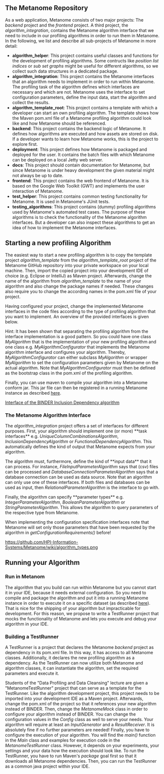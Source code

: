 == The Metanome Repository ==
As a web application, Metanome consists of two major projects: The ''backend'' project and the ''frontend'' project. A third project, the ''algorithm_integration'', contains the Metanome algorithm interface that we need to include in our profiling algorithms in order to run them in Metanome. In the following, we list and describe all sub-projects of Metanome in more detail:

* '''algorithm_helper''': This project contains useful classes and functions for the development of profiling algorithms. Some contructs like ''position list indices'' or ''sub set graphs'' might be useful for different algorithms, so we collect such data structures in a dedicated package.
* '''algorithm_integration''': This project contains the Metanome interfaces that an algorithm needs to implement in order to run within Metanome. The profiling task of the algorithm defines which interfaces are necessary and which are not. Metanome uses the interface to set configuration parameters, define the input data, start the algorithm and collect the results.
* '''algorithm_template_root''': This project contains a template with which a developer can start an own profiling algorithm. The template shows how the Maven pom.xml file of a Metanome profiling algorithm could look like and how Metanome should be referenced. 
* '''backend''': This project contains the backend logic of Metanome. It defines how algorithms are executed and how assets are stored on disk. If a developer wants to learn how Metanome works, this is the project to explore first.
* '''deployment''': This project defines how Metanome is packaged and deployed for the user. It contains the batch files with which Metanome can be deployed on a local Jetty web server.
* '''docs''': This project should contain documentation for Metanome, but since Metanome is under heavy development the given material might not always be up to date.
* '''frontend''': This project contains the web frontend of Metanome. It is based on the Google Web Toolkit (GWT) and implements the user interaction of Metanome.
* '''test_helper''': This project contains common testing functionality for Metanome. It is used in Metanome's JUnit tests.
* '''testing_algorithms''': This project contains (dummy) profiling algorithms used by Metanome's automated test cases. The purpose of these algorithms is to check the functionality of the Metanome algorithm interfaces. But a developer can also inspect these algorithms to get an idea of how to implement the Metanome interfaces. 

== Starting a new profiling Algorithm ==
The easiest way to start a new profiling algorithm is to copy the template project ''algorithm_template'' from the ''algorithm_template_root'' project of the Metanome GitHub repository into your private workspace on your local machine. Then, import the copied project into your development IDE of choice (e.g. Eclipse or IntelliJ) as Maven project. Afterwards, change the name of the algorithm from ''algorithm_template'' to the name of your algorithm and also change the package names if needed. These changes also require you to change the according names in the pom.xml file of your project.

Having configured your project, change the implemented Metanome interfaces in the code files according to the type of profiling algorithm that you want to implement. An overview of the provided interfaces is given below. 

Hint: It has been shown that separating the profiling algorithm from the interface implementation is a good pattern. So you could have one class ''MyAlgorithm'' that is the implementation of your new profiling algorithm and one class e.g. ''MyAlgorithmConfigurator'' that implements the Metanome algorithm interface and configures your algorithm. Thereby, ''MyAlgorithmConfigurator'' can either subclass ''MyAlgorithm'' or wrapper ''MyAlgorithm'' to set the configuration parameters given by Metanome on the actual algorithm. Note that ''MyAlgorithmConfigurator'' must then be defined as the bootstrap class in the pom.xml of the profiling algorithm.

Finally, you can use maven to compile your algorithm into a Metanome conform jar. This jar file can then be registered in a running Metanome instance as described [https://github.com/HPI-Information-Systems/Metanome/wiki/Metanome-User-Guide#manage-algorithms here].

[[https://hpi.de/fileadmin/hpi/FG_Naumann/projekte/repeatability/DataProfiling/Metanome/interface.png|Interface of the BINDER Inclusion Dependency algorithm]]

=== The Metanome Algorithm Interface ===
The ''algorithm_integration'' project offers a set of interfaces for different purposes. First, your algorithm should implement one (or more) **task interfaces** e.g. ''UniqueColumnCombinationsAlgorithm'',  ''InclusionDependencyAlgorithm'' or ''FunctionalDependencyAlgorithm''. This automatically defines the kind of output that Metanome expects from your algorithm. 

The algorithm must, furthermore, define the kind of **input data** that it can process. For instance, ''FileInputParameterAlgorithm'' says that (csv) files can be processed and ''DatabaseConnectionParameterAlgorithm'' says that a database connection can be used as data source. Note that an algorithm can only use one of these interfaces. If both files and databases can be used as input, then ''RelationalParameterAlgorithm'' is the interface to go with.

Finally, the algorithm can specify **parameter types** e.g. ''IntegerParameterAlgorithm'', ''BooleanParameterAlgorithm'' or ''StringParameterAlgorithm''. This allows the algorithm to query parameters of the respective type from Metanome. 

When implementing the configuration specification interfaces note that Metanome will set only those parameters that have been requested by the algorithm in ''getConfigurationRequirements()'' before!

[[https://github.com/HPI-Information-Systems/Metanome/wiki/algorithm_types.png]]

== Running your Algorithm ==

=== Run in Metanom ===
The algorithm that you build can run within Metanome but you cannot start it in your IDE, because it needs external configuration. So you need to compile and package the algorithm and put it into a running Metanome instance in order to execute it on a specific dataset (as described [https://github.com/HPI-Information-Systems/Metanome/wiki/Metanome-User-Guide#manage-algorithms here]). That is nice for the shipping of your algorithm but impracticable for development. For this reason, we propose to write a TestRunner project that mocks the functionality of Metanome and lets you execute and debug your algorithm in your IDE.

=== Building a TestRunner ===
A TestRunner is a project that declares the Metanome ''backend'' project as dependency in its pom.xml file. In this way, it has access to all Metanome classes. Additionally, it declares the new profiling algorithm as a dependency. As the TestRunner can now utilize both Metanome and algorithm classes, it can instantiate the algorithm, set the required parameters and execute it. 

Students of the "Data Profiling and Data Cleansing" lecture are given a "MetanomeTestRunner" project that can serve as a template for the TestRunner. Like the algorithm development project, this project needs to be imported into your development IDE as a Maven project. Afterwards, change the pom.xml of the project so that it references your new algorithm instead of BINDER. Then, change the ''MetanomeMock'' class in order to configure your algorithm instead of BINDER. You can change the configuration values in the ''Config'' class as well to serve your needs. Your algorithm will require at least an ''InputGenerator'' and a ''ResultReceiver''. It is absolutely fine if no further parameters are needed! Finally, you have to configure the execution of your algorithm. You will find the ''main()'' function in the ''Main'' class and examples for execution code in the ''MetanomeTestRunner'' class. However, it depends on your experiments, your settings and your data how the execution should look like. To run the TestRunner, you have to run Maven's ''package'' goal first so that it downloads all Metanome dependencies. Then, you can run the TestRunner as a common java project within your IDE.

